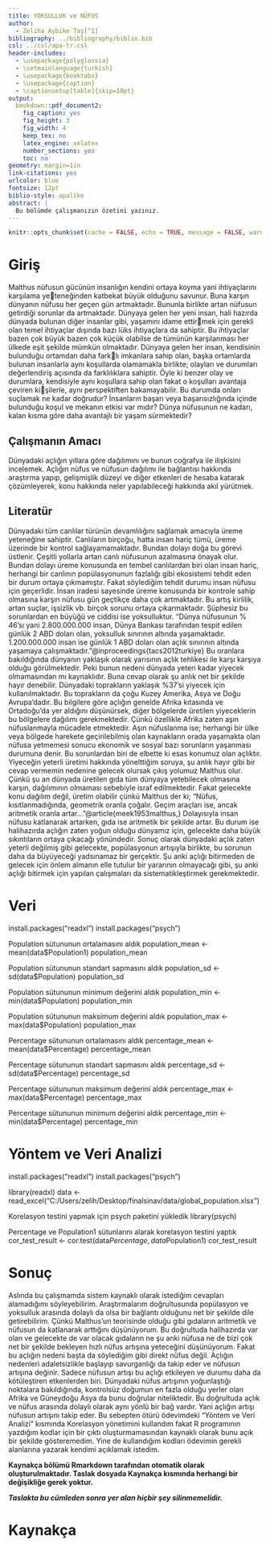 ```yaml
---
title: YOKSULLUK ve NÜFUS
author: 
  - Zeliha Aybike Taş[^1]
bibliography: ../bibliography/biblio.bib
csl: ../csl/apa-tr.csl
header-includes:
  - \usepackage{polyglossia}
  - \setmainlanguage{turkish}
  - \usepackage{booktabs}
  - \usepackage{caption} 
  - \captionsetup[table]{skip=10pt}
output:
  bookdown::pdf_document2:
    fig_caption: yes
    fig_height: 3
    fig_width: 4
    keep_tex: no
    latex_engine: xelatex
    number_sections: yes
    toc: no
geometry: margin=1in
link-citations: yes
urlcolor: blue
fontsize: 12pt
biblio-style: apalike
abstract: |
  Bu bölümde çalışmanızın özetini yazınız.
---
```

```r
knitr::opts_chunk$set(cache = FALSE, echo = TRUE, message = FALSE, warning = FALSE)
```

<!-- ======================================================================= -->
<!-- ============================== NOTLAR ================================= -->
<!-- ======================================================================= -->
[^1]: 21080313, [Github Repo](https://github.com/zelihaaybike/finalsinav)



# Giriş
  Malthus nüfusun gücünün insanlığın kendini ortaya koyma yani ihtiyaçlarını karşılama yeteneğinden katbekat büyük olduğunu savunur. Buna karşın dünyanın nüfusu her geçen gün
artmaktadır. Bununla birlikte artan nüfusun getirdiği sorunlar da artmaktadır. Dünyaya
gelen her yeni insan, hali hazırda dünyada bulunan diğer insanlar gibi, yaşamını idame ettirmek için gerekli olan temel ihtiyaçlar dışında bazı lüks ihtiyaçlara da sahiptir. Bu ihtiyaçlar
bazen çok büyük bazen çok küçük olabilse de tümünün karşılanması her ülkede eşit şekilde
mümkün olmaktadır. Dünyaya gelen her insan, kendisinin bulunduğu ortamdan daha farklı imkanlara sahip olan, başka ortamlarda bulunan insanlarla aynı koşullarda olamamakla
birlikte; olayları ve durumları değerlendiriş açısında da farklılıklara sahiptir. Öyle ki benzer
olay ve durumlara, kendisiyle aynı koşullara sahip olan fakat o koşulları avantaja çeviren kişilerle, aynı perspektiften bakamayabilir. Bu durumda onları suçlamak ne kadar doğrudur?
İnsanların başarı veya başarısızlığında içinde bulunduğu koşul ve mekanın etkisi var mıdır?
Dünya nüfusunun ne kadarı, kalan kısma göre daha avantajlı bir yaşam sürmektedir?

## Çalışmanın Amacı
  Dünyadaki açlığın yıllara göre dağılımını ve bunun coğrafya ile ilişkisini incelemek. Açlığın
nüfus ve nüfusun dağılımı ile bağlantısı hakkında araştırma yapıp, gelişmişlik düzeyi ve diğer
etkenleri de hesaba katarak çözümleyerek, konu hakkında neler yapılabileceği hakkında akıl
yürütmek.

## Literatür 
  Dünyadaki tüm canlılar türünün devamlılığını sağlamak amacıyla üreme yeteneğine sahiptir. Canlıların birçoğu, hatta insan hariç tümü, üreme üzerinde bir kontrol sağlayamamaktadır. Bundan dolayı doğa bu görevi üstlenir. Çeşitli yollarla artan canlı nüfusunun azalmasına önayak olur. Bundan dolayı üreme konusunda en tembel canlılardan biri olan insan hariç, herhangi bir canlının popülasyonunun fazlalığı gibi ekosistemi tehdit eden bir durum ortaya çıkmamıştır. Fakat söylediğim tehdit durumu insan nüfusu için geçerlidir. İnsan iradesi sayesinde üreme konusunda bir kontrole sahip olmasına karşın nüfusu gün geçtikçe daha çok artmaktadır. 
     Bu artış kirlilik, artan suçlar, işsizlik vb. birçok sorunu ortaya çıkarmaktadır.  Şüphesiz bu sorunlardan en büyüğü ve ciddisi ise yoksulluktur. “Dünya nüfusunun % 46’sı yani 2.800.000.000 insan, Dünya Bankası tarafından tespit edilen günlük 2 ABD doları olan, yoksulluk sınırının altında yaşamaktadır. 1.200.000.000 insan ise günlük 1 ABD doları olan açlık sınırının altında yaşamaya çalışmaktadır.”@inproceedings{tacs2012turkiye} Bu oranlara bakıldığında dünyanın yaklaşık olarak yarısının açlık tehlikesi ile karşı karşıya olduğu görülmektedir. Peki bunun nedeni dünyada yeteri kadar yiyecek olmamasından mı kaynaklıdır. Buna cevap olarak şu anlık net bir şekilde hayır denebilir. Dünyadaki toprakların yaklaşık %37’si yiyecek için kullanılmaktadır. Bu toprakların da çoğu Kuzey Amerika, Asya ve Doğu Avrupa’dadır. Bu bilgilere göre açlığın genelde Afrika kıtasında ve Ortadoğu’da yer aldığını düşünürsek, diğer bölgelerde üretilen yiyeceklerin bu bölgelere dağılımı gerekmektedir. Çünkü özellikle Afrika zaten aşın nüfuslanmayla mücadele etmektedir. Aşın nüfuslanma ise; herhangi bir ülke veya bölgede harekete geçirilebilmiş olan kaynakların orada yaşamakta olan nüfusa yetmemesi sonucu ekonomik ve sosyal bazı sorunların yaşanması durumuna denir. Bu sorunlardan biri de elbette ki esas konumuz olan açlıktır.
    Yiyeceğin yeterli üretimi hakkında yönelttiğim soruya, şu anlık hayır gibi bir cevap vermemin nedenine gelecek olursak çıkış yolumuz Malthus olur. Çünkü şu an dünyada üretilen gıda tüm dünyaya yetebilecek olmasına karşın, dağılımının olmaması sebebiyle israf edilmektedir. Fakat gelecekte konu dağılım değil, üretim olabilir çünkü Malthus der ki; “Nüfus, kısıtlanmadığında, geometrik oranla çoğalır. Geçim araçları ise, ancak aritmetik oranla artar…”@article{meek1953malthus,} Dolayısıyla insan nüfusu katlanarak artarken, gıda ise aritmetik bir şekilde artar. Bu durum ise halihazırda açlığın zaten yoğun olduğu dünyamız için, gelecekte daha büyük sıkıntıların ortaya çıkacağı yönündedir.
        Sonuç olarak dünyadaki açlık zaten yeterli değilmiş gibi gelecekte, popülasyonun artışıyla birlikte, bu sorunun daha da büyüyeceği yadsınamaz bir gerçektir. Şu anki açlığı bitirmeden de gelecek için önlem almanın elle tutulur bir yararının olmayacağı gibi, şu anki açlığı bitirmek için yapılan çalışmaları da sistematikleştirmek gerekmektedir. 


# Veri 
install.packages("readxl")
install.packages("psych")

Population sütununun ortalamasını aldık
population_mean <- mean(data$Population1)
population_mean

Population sütununun standart sapmasını aldık
population_sd <- sd(data$Population)
population_sd

Population sütununun minimum değerini aldık
population_min <- min(data$Population)
population_min


Population sütununun maksimum değerini aldık
population_max <- max(data$Population)
population_max

Percentage sütununun ortalamasını aldık
percentage_mean <- mean(data$Percentage)
percentage_mean

Percentage sütununun standart sapmasını aldık
percentage_sd <- sd(data$Percentage)
percentage_sd

Percentage sütununun maksimum değerini aldık
percentage_max <- max(data$Percentage)
percentage_max

Percentage sütununun minimum değerini aldık
percentage_min <- min(data$Percentage)
percentage_min

# Yöntem ve Veri Analizi
install.packages("readxl")
install.packages("psych")

library(readxl)
data <- read_excel("C:/Users/zelih/Desktop/finalsinav/data/global_population.xlsx")

Korelasyon testini yapmak için psych paketini yükledik
library(psych)

Percentage ve Population1 sütunlarını alarak korelasyon testini yaptık
cor_test_result <- cor.test(data$Percentage, data$Population1)
cor_test_result


# Sonuç
  Aslında bu çalışmamda sistem kaynaklı olarak istediğim cevapları alamadığımı söyleyebilirim. Araştırmalarım doğrultusunda popülasyon ve yoksulluk arasında dolaylı da olsa bir bağlantı olduğunu net bir şekilde dile getirebilirim. Çünkü Malthus'un teorisinde olduğu gibi gıdaların aritmetik ve nüfusun da katlanarak arttığını düşünüyorum. Bu doğrultuda halihazırda var olan ve gelecekte de var olacak gıdaların ne şu anki nüfusa ne de bizi çok net bir şekilde bekleyen hızlı nüfus artışına yeteceğini düşünüyorum. Fakat bu açlığın nedeni başta da söylediğim gibi direkt nüfus değil. Açlığın nedenleri adaletsizlikle başlayıp savurganlığı da takip eder ve nüfusun artışına değinir. Sadece nüfusun artışı bu açlığı etkileyen ve durumu daha da kötüleştiren etkenlerden biri. Dünyadaki nüfus artışının  yoğunlaştığı noktalara bakıldığında, kontrolsüz doğumun en fazla olduğu yerler olan Afrika ve Güneydoğu Asya da bunu doğrular niteliktedir. Bu doğrultuda açlık ve nüfus arasında dolaylı olarak aynı yönlü bir bağ vardır. Yani açlığın artışı nüfusun artışını takip eder. 
  Bu sebepten ötürü ödevimdeki "Yöntem ve Veri Analizi" kısmında Korelasyon yönetimini kullandım fakat R programının yazdığım kodlar için bir çıktı oluşturmamasından kaynaklı olarak bunu açık bir şekilde gösteremedim. Yine de kullandığım kodları ödevimin gerekli alanlarına yazarak kendimi açıklamak istedim.

**Kaynakça bölümü Rmarkdown tarafından otomatik olarak oluşturulmaktadır. Taslak dosyada Kaynakça kısmında herhangi bir değişikliğe gerek yoktur.** 

**_Taslakta bu cümleden sonra yer alan hiçbir şey silinmemelidir._**

\newpage
# Kaynakça {#references}
<div id="refs"></div>


